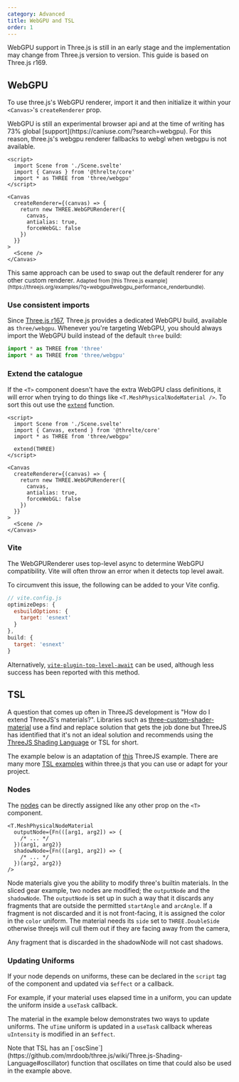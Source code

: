 ```yaml
---
category: Advanced
title: WebGPU and TSL
order: 1
---
```


<Tip type="warning">
  WebGPU support in Three.js is still in an early stage and the implementation may change from
  Three.js version to version. This guide is based on Three.js r169.
</Tip>

## WebGPU

To use three.js's WebGPU renderer, import it and then initialize it within your `<Canvas>`'s `createRenderer` prop.

<Tip type="note">
  WebGPU is still an experimental browser api and at the time of writing has 73% global
  [support](https://caniuse.com/?search=webgpu). For this reason, three.js's webgpu renderer
  fallbacks to webgl when webgpu is not available.
</Tip>

```svelte title="App.svelte" {4}+ {8-14}+
<script>
  import Scene from './Scene.svelte'
  import { Canvas } from '@threlte/core'
  import * as THREE from 'three/webgpu'
</script>

<Canvas
  createRenderer={(canvas) => {
    return new THREE.WebGPURenderer({
      canvas,
      antialias: true,
      forceWebGL: false
    })
  }}
>
  <Scene />
</Canvas>
```

<Tip type="tip">
  This same approach can be used to swap out the default renderer for any other custom renderer.
</Tip>

<Example path="renderers/WebGPU" />

<small>
  Adapted from [this Three.js
  example](https://threejs.org/examples/?q=webgpu#webgpu_performance_renderbundle).
</small>

### Use consistent imports

Since [Three.js r167](https://github.com/mrdoob/three.js/releases/tag/r167),
Three.js provides a dedicated WebGPU build, available as `three/webgpu`.
Whenever you're targeting WebGPU, you should always import the WebGPU build
instead of the default `three` build:

```ts {1}- {2}+
import * as THREE from 'three'
import * as THREE from 'three/webgpu'
```

### Extend the catalogue

If the `<T>` component doesn't have the extra WebGPU class definitions, it will
error when trying to do things like `<T.MeshPhysicalNodeMaterial />`. To sort this out
use the [`extend`](/docs/reference/core/t#extending-the-default-component-catalogue) function.

```svelte title="App.svelte" {3}+ {6}+
<script>
  import Scene from './Scene.svelte'
  import { Canvas, extend } from '@threlte/core'
  import * as THREE from 'three/webgpu'

  extend(THREE)
</script>

<Canvas
  createRenderer={(canvas) => {
    return new THREE.WebGPURenderer({
      canvas,
      antialias: true,
      forceWebGL: false
    })
  }}
>
  <Scene />
</Canvas>
```

### Vite

The WebGPURenderer uses top-level async to determine WebGPU compatibility. Vite
will often throw an error when it detects top level await.

To circumvent this issue, the following can be added to your Vite config.

```js
// vite.config.js
optimizeDeps: {
  esbuildOptions: {
    target: 'esnext'
  }
},
build: {
  target: 'esnext'
}
```

Alternatively,
[`vite-plugin-top-level-await`](https://github.com/Menci/vite-plugin-top-level-await)
can be used, although less success has been reported with this method.

## TSL

A question that comes up often in ThreeJS development is "How do I extend ThreeJS's materials?".
Libraries such as [three-custom-shader-material](https://www.npmjs.com/package/three-custom-shader-material)
use a find and replace solution that gets the job done but ThreeJS has identified
that it's not an ideal solution and recommends using the [ThreeJS Shading Language](https://github.com/mrdoob/three.js/wiki/Three.js-Shading-Language) or TSL for short.

The example below is an adaptation of [this](https://threejs.org/examples/?q=tsl#webgpu_tsl_angular_slicing)
ThreeJS example. There are many more [TSL examples](https://threejs.org/examples/?q=tsl)
within three.js that you can use or adapt for your project.

<Example path="shaders/slice/main" />

### Nodes

The [nodes](https://github.com/mrdoob/three.js/wiki/Three.js-Shading-Language#nodematerial) can be directly assigned like any other prop on the `<T>` component.

```svelte
<T.MeshPhysicalNodeMaterial
  outputNode={Fn(([arg1, arg2]) => {
    /* ... */
  })(arg1, arg2)}
  shadowNode={Fn(([arg1, arg2]) => {
    /* ... */
  })(arg2, arg2)}
/>
```

Node materials give you the ability to modify three's builtin materials.
In the sliced gear example, two nodes are modified; the `outputNode` and the `shadowNode`.
The `outputNode` is set up in such a way that it discards any fragments that are
outside the permitted `startAngle` and `arcAngle`. If a fragment is not discarded and
it is not front-facing, it is assigned the color in the `color` uniform. The material
needs its `side` set to `THREE.DoubleSide` otherwise threejs will cull them out if they are facing away
from the camera,

Any fragment that is discarded in the shadowNode will not cast shadows.

### Updating Uniforms

If your node depends on uniforms, these can be declared in the `script` tag of
the component and updated via `$effect` or a callback.

For example, if your material uses elapsed time in a uniform, you can update the
uniform inside a `useTask` callback.

The material in the example below demonstrates two ways to update uniforms. The `uTime` uniform
is updated in a `useTask` callback whereas `uIntensity` is modified in an `$effect`.

<Example path="shaders/slice/updatingUniforms" />

<Tip type="info">
  Note that TSL has an
  [`oscSine`](https://github.com/mrdoob/three.js/wiki/Three.js-Shading-Language#oscillator) function
  that oscillates on time that could also be used in the example above.
</Tip>
